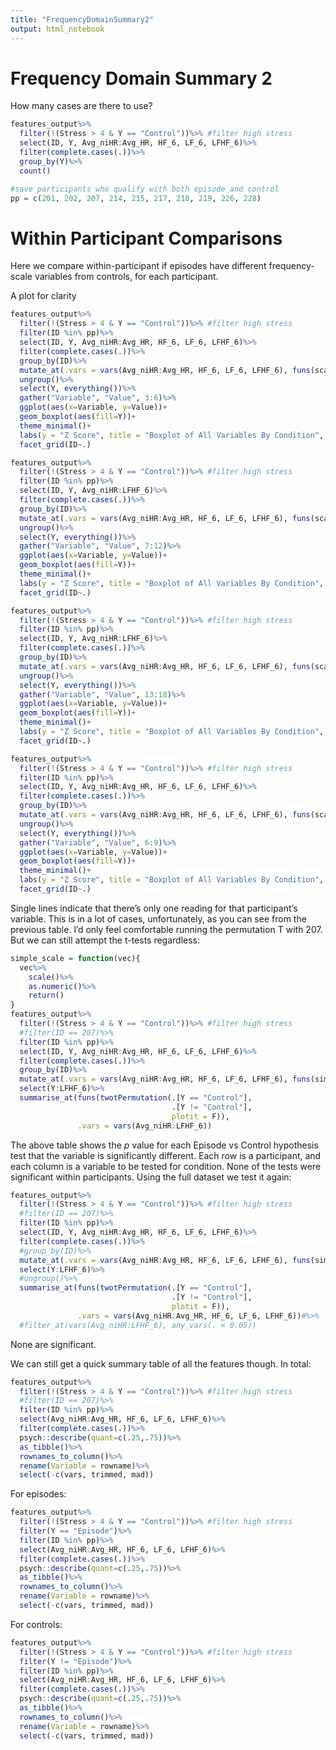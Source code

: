 ```yaml
---
title: "FrequencyDomainSummary2"
output: html_notebook
---
```


# Frequency Domain Summary 2
How many cases are there to use?
```r
features_output%>%
  filter(!(Stress > 4 & Y == "Control"))%>% #filter high stress
  select(ID, Y, Avg_niHR:Avg_HR, HF_6, LF_6, LFHF_6)%>%
  filter(complete.cases(.))%>%
  group_by(Y)%>%
  count()
```

```r
#save participants who qualify with both episode and control
pp = c(201, 202, 207, 214, 215, 217, 218, 219, 226, 228)
```

# Within Participant Comparisons

Here we compare within-participant if episodes have different frequency-scale variables from controls, for each participant.

A plot for clarity
```r
features_output%>%
  filter(!(Stress > 4 & Y == "Control"))%>% #filter high stress
  filter(ID %in% pp)%>%
  select(ID, Y, Avg_niHR:Avg_HR, HF_6, LF_6, LFHF_6)%>%
  filter(complete.cases(.))%>%
  group_by(ID)%>%
  mutate_at(.vars = vars(Avg_niHR:Avg_HR, HF_6, LF_6, LFHF_6), funs(scale))%>% #z score transform
  ungroup()%>%
  select(Y, everything())%>%
  gather("Variable", "Value", 3:6)%>%
  ggplot(aes(x=Variable, y=Value))+
  geom_boxplot(aes(fill=Y))+
  theme_minimal()+
  labs(y = "Z Score", title = "Boxplot of All Variables By Condition", subtitle = "Heart Rate Variables")+
  facet_grid(ID~.)
```

```r
features_output%>%
  filter(!(Stress > 4 & Y == "Control"))%>% #filter high stress
  filter(ID %in% pp)%>%
  select(ID, Y, Avg_niHR:LFHF_6)%>%
  filter(complete.cases(.))%>%
  group_by(ID)%>%
  mutate_at(.vars = vars(Avg_niHR:Avg_HR, HF_6, LF_6, LFHF_6), funs(scale))%>% #z score transform
  ungroup()%>%
  select(Y, everything())%>%
  gather("Variable", "Value", 7:12)%>%
  ggplot(aes(x=Variable, y=Value))+
  geom_boxplot(aes(fill=Y))+
  theme_minimal()+
  labs(y = "Z Score", title = "Boxplot of All Variables By Condition", subtitle = "High Frequency Domain")+
  facet_grid(ID~.)
```

```r
features_output%>%
  filter(!(Stress > 4 & Y == "Control"))%>% #filter high stress
  filter(ID %in% pp)%>%
  select(ID, Y, Avg_niHR:LFHF_6)%>%
  filter(complete.cases(.))%>%
  group_by(ID)%>%
  mutate_at(.vars = vars(Avg_niHR:Avg_HR, HF_6, LF_6, LFHF_6), funs(scale))%>% #z score transform
  ungroup()%>%
  select(Y, everything())%>%
  gather("Variable", "Value", 13:18)%>%
  ggplot(aes(x=Variable, y=Value))+
  geom_boxplot(aes(fill=Y))+
  theme_minimal()+
  labs(y = "Z Score", title = "Boxplot of All Variables By Condition", subtitle = "Low Frequency Domain")+
  facet_grid(ID~.)
```

```r
features_output%>%
  filter(!(Stress > 4 & Y == "Control"))%>% #filter high stress
  filter(ID %in% pp)%>%
  select(ID, Y, Avg_niHR:Avg_HR, HF_6, LF_6, LFHF_6)%>%
  filter(complete.cases(.))%>%
  group_by(ID)%>%
  mutate_at(.vars = vars(Avg_niHR:Avg_HR, HF_6, LF_6, LFHF_6), funs(scale))%>% #z score transform
  ungroup()%>%
  select(Y, everything())%>%
  gather("Variable", "Value", 6:9)%>%
  ggplot(aes(x=Variable, y=Value))+
  geom_boxplot(aes(fill=Y))+
  theme_minimal()+
  labs(y = "Z Score", title = "Boxplot of All Variables By Condition", subtitle = "LFHF")+
  facet_grid(ID~.)
```

Single lines indicate that there's only one reading for that participant's variable. This is in a lot of cases, unfortunately, as you can see from the previous table. I'd only feel comfortable running the permutation T with 207. But we can still attempt the t-tests regardless:

```r
simple_scale = function(vec){
  vec%>%
    scale()%>%
    as.numeric()%>%
    return()
}
features_output%>%
  filter(!(Stress > 4 & Y == "Control"))%>% #filter high stress
  #filter(ID == 207)%>%
  filter(ID %in% pp)%>%
  select(ID, Y, Avg_niHR:Avg_HR, HF_6, LF_6, LFHF_6)%>%
  filter(complete.cases(.))%>%
  group_by(ID)%>%
  mutate_at(.vars = vars(Avg_niHR:Avg_HR, HF_6, LF_6, LFHF_6), funs(simple_scale))%>% #z score transform
  select(Y:LFHF_6)%>%
  summarise_at(funs(twotPermutation(.[Y == "Control"],
                                    .[Y != "Control"], 
                                    plotit = F)),
               .vars = vars(Avg_niHR:LFHF_6))
```

The above table shows the $p$ value for each Episode vs Control hypothesis test that the variable is significantly different. Each row is a participant, and each column is a variable to be tested for condition. None of the tests were significant within participants. Using the full dataset we test it again:

```r
features_output%>%
  filter(!(Stress > 4 & Y == "Control"))%>% #filter high stress
  #filter(ID == 207)%>%
  filter(ID %in% pp)%>%
  select(ID, Y, Avg_niHR:Avg_HR, HF_6, LF_6, LFHF_6)%>%
  filter(complete.cases(.))%>%
  #group_by(ID)%>%
  mutate_at(.vars = vars(Avg_niHR:Avg_HR, HF_6, LF_6, LFHF_6), funs(simple_scale))%>% #z score transform
  select(Y:LFHF_6)%>%
  #ungroup()%>%
  summarise_at(funs(twotPermutation(.[Y == "Control"],
                                    .[Y != "Control"], 
                                    plotit = F)),
               .vars = vars(Avg_niHR:Avg_HR, HF_6, LF_6, LFHF_6))#%>%
  #filter_at(vars(Avg_niHR:LFHF_6), any_vars(. < 0.05))
```

None are significant. 

We can still get a quick summary table of all the features though. In total:

```r
features_output%>%
  filter(!(Stress > 4 & Y == "Control"))%>% #filter high stress
  #filter(ID == 207)%>%
  filter(ID %in% pp)%>%
  select(Avg_niHR:Avg_HR, HF_6, LF_6, LFHF_6)%>%
  filter(complete.cases(.))%>%
  psych::describe(quant=c(.25,.75))%>%
  as_tibble()%>%
  rownames_to_column()%>%
  rename(Variable = rowname)%>%
  select(-c(vars, trimmed, mad))
```

For episodes:
```r
features_output%>%
  filter(!(Stress > 4 & Y == "Control"))%>% #filter high stress
  filter(Y == "Episode")%>%
  filter(ID %in% pp)%>%
  select(Avg_niHR:Avg_HR, HF_6, LF_6, LFHF_6)%>%
  filter(complete.cases(.))%>%
  psych::describe(quant=c(.25,.75))%>%
  as_tibble()%>%
  rownames_to_column()%>%
  rename(Variable = rowname)%>%
  select(-c(vars, trimmed, mad))
```

For controls:

```r
features_output%>%
  filter(!(Stress > 4 & Y == "Control"))%>% #filter high stress
  filter(Y != "Episode")%>%
  filter(ID %in% pp)%>%
  select(Avg_niHR:Avg_HR, HF_6, LF_6, LFHF_6)%>%
  filter(complete.cases(.))%>%
  psych::describe(quant=c(.25,.75))%>%
  as_tibble()%>%
  rownames_to_column()%>%
  rename(Variable = rowname)%>%
  select(-c(vars, trimmed, mad))
```


